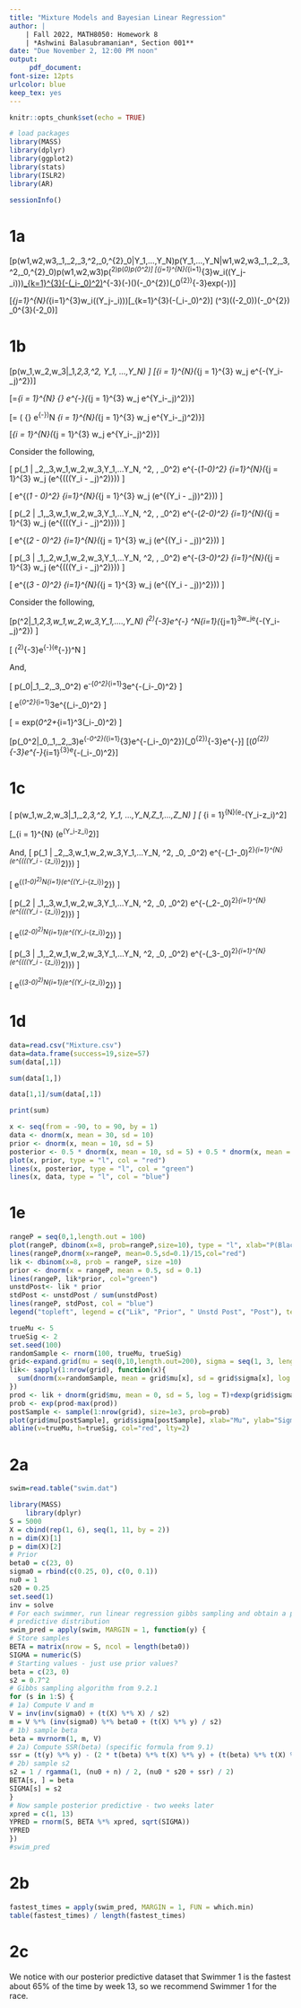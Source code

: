 ```yaml
---
title: "Mixture Models and Bayesian Linear Regression"
author: |
    | Fall 2022, MATH8050: Homework 8
    | *Ashwini Balasubramanian*, Section 001**
date: "Due November 2, 12:00 PM noon"
output: 
     pdf_document:
font-size: 12pts
urlcolor: blue
keep_tex: yes
---
```


```r
knitr::opts_chunk$set(echo = TRUE)
```

```r
# load packages 
library(MASS)
library(dplyr)
library(ggplot2)
library(stats)
library(ISLR2)
library(AR)

sessionInfo()
```
# 1a
\[p(w1,w2,w3,\mu_1,\mu_2,\mu_3,\varepsilon^2,\mu_0,\sigma^{2}_0|Y_1,...,Y_N)\propto p(Y_1,...,Y_N|w1,w2,w3,\mu_1,\mu_2,\mu_3,\varepsilon^2,\mu_0,\sigma^{2}_0)p(w1,w2,w3)p(\varepsilon^2)p(\mu_0)p(\sigma_0^2)\]
\[\propto\prod_{j=1}^{N}(\sum_{i=1}^{3}w_i\exp(\frac{1}{\sqrt{2\pi\varepsilon^2}}(Y_j-\mu_i)))[\prod_{k=1}^{3}\frac{1}{\sqrt{2\pi\sigma_0^2}}\exp(-\frac{1}{2\sigma_0^2}(\mu_i-\mu_0)^2)](\varepsilon^2)^{-3}\exp(-\frac{2}{\varepsilon^2})(\frac{1}{\sqrt{2\pi3}})\exp(-\frac{1}{2.3}\mu_0^{2})(\sigma_0^{2})^{-3}exp(-\frac{2}{\sigma_0^{2}}))\]

\[\propto  \prod_{j=1}^{N}(\sum_{i=1}^{3}w_i\exp(\frac{1}{\sqrt{2\pi\varepsilon^2}}(Y_j-\mu_i)))[\prod_{k=1}^{3}\frac{1}{\sqrt{2\pi\sigma_0^2}}\exp(-\frac{1}{2\sigma_0^2}(\mu_i-\mu_0)^2)] (\tau^3)(\exp(-2\tau_0))\frac{1}{\sqrt{2\pi3}}\exp(-\frac{1}{{2.3}}\mu_0^{2})\phi
_0^{3}\exp(-2\phi_0)\]

# 1b

\[p(w_1,w_2,w_3|\mu_1,\mu_2,\mu_3,\epsilon^2, Y_1, ...,Y_N) \] 
\[\propto \prod_{i = 1}^{N}(\sum_{j = 1}^{3} w_j \frac{1}{\sqrt{2\pi\epsilon^2}} e^{-\frac{1}{2\epsilon^2}(Y_i-\mu_j)^2})\]

\[=\prod_{i = 1}^{N}\frac{1} {\sqrt{2\pi\epsilon^2}} e^{-\frac{1}{2\epsilon^2}}(\sum_{j = 1}^{3} w_j e^{Y_i-\mu_j)^2)}\]

\[= (\frac{1} {\sqrt{2\pi\epsilon^2}} e^{-\frac{1}{2\epsilon^2}})^N \prod_{i = 1}^{N}(\sum_{j = 1}^{3} w_j e^{Y_i-\mu_j)^2)}\]

\[\propto \prod_{i = 1}^{N}(\sum_{j = 1}^{3} w_j e^{Y_i-\mu_j)^2)}\]

Consider the following, 

\[
p(\mu_1 | \mu_2,\mu_3,w_1,w_2,w_3,Y_1,...Y_N, \epsilon^2, \mu0, \sigma_0^2) \propto \frac{1}{\sqrt{2\pi\sigma_0^2}}e^{-\frac{1}{\sigma_0^2}(\mu_1-\mu_0)^2} \prod_{i=1}^{N}(\sum_{j = 1}^{3} w_j (\frac{1}{\sqrt{2\pi\epsilon^2}}e^{((\frac{1}{2\epsilon^2}(Y_i - \mu_j)^2)}))
\]

\[
\propto e^{(\mu_1 - \mu_0)^2} \prod_{i=1}^{N}(\sum_{j = 1}^{3} w_j (e^{(Y_i - \mu_j))^2}))
\]


\[
p(\mu_2 | \mu_1,\mu_3,w_1,w_2,w_3,Y_1,...Y_N, \epsilon^2, \mu0, \sigma_0^2) \propto \frac{1}{\sqrt{2\pi\sigma_0^2}}e^{-\frac{1}{\sigma_0^2}(\mu_2-\mu_0)^2} \prod_{i=1}^{N}(\sum_{j = 1}^{3} w_j (\frac{1}{\sqrt{2\pi\epsilon^2}}e^{((\frac{1}{2\epsilon^2}(Y_i - \mu_j)^2)}))
\]

\[
\propto e^{(\mu_2 - \mu_0)^2} \prod_{i=1}^{N}(\sum_{j = 1}^{3} w_j (e^{(Y_i - \mu_j))^2}))
\]

\[
p(\mu_3 | \mu_1,\mu_2,w_1,w_2,w_3,Y_1,...Y_N, \epsilon^2, \mu0, \sigma_0^2) \propto \frac{1}{\sqrt{2\pi\sigma_0^2}}e^{-\frac{1}{\sigma_0^2}(\mu_3-\mu_0)^2} \prod_{i=1}^{N}(\sum_{j = 1}^{3} w_j (\frac{1}{\sqrt{2\pi\epsilon^2}}e^{((\frac{1}{2\epsilon^2}(Y_i - \mu_j)^2)}))
\]

\[
\propto e^{(\mu_3 - \mu_0)^2} \prod_{i=1}^{N}(\sum_{j = 1}^{3} w_j (e^{(Y_i - \mu_j))^2}))
\]

Consider the following,

\[p(\epsilon^2|\mu_1,\mu_2,\mu_3,w_1,w_2,w_3,Y_1,....,Y_N) \propto (\epsilon^2)^{-3}e^{-\frac{2}{\epsilon^2}} \prod^N_{i=1}(\sum_{j=1}^3w_j\frac{1}{2\pi\epsilon^2}e^{-\frac{1}{2\epsilon^2}(Y_i-\mu_j)^2})
\]

\[ \propto (\epsilon^2)^{-3}e^{-\frac{2}{\epsilon^2}}(\frac{1}{2\pi\epsilon^2}e^{-\frac{1}{2\epsilon^2}})^N
\]

And, 

\[ p(\mu_0|\mu_1,\mu_2,\mu_3,\sigma_0^2) \propto \frac{1}{\sqrt{2\pi3}}e^-{\frac{1}{2.3}\mu_0^2}\prod_{i=1}^3\frac{1}{\sqrt{2\pi\sigma_0^2}}e^{-\frac{1}{2\sigma_0^2}(\mu_i-\mu_0)^2}
\]

\[ \propto e^{\mu_0^2}\prod_{i=1}^3e^{(\mu_i-\mu_0)^2}
\]

\[ = exp(\mu_0^2+\sum_{i=1}^3(\mu_i-\mu_0)^2)
\]

\[p(\sigma_0^2|\mu_0,\mu_1,\mu_2,\mu_3)\propto\frac{1}{\sqrt{2.\pi.3}}e^{-\frac{1}{2.3}\mu_0^2}\biggl(\prod_{i=1}^{3}\frac{1}{\sqrt{2\pi\sigma_0^{2}}}e^{-\frac{1}{2\sigma_0^{2}}(\mu_i-\mu_0)^2}\biggl)\frac{2^2}{\Gamma(2)}(\sigma_0^{2})^{-3}e^{-\frac{2}{\sigma_0^{2}}}\]
\[\propto(\sigma_0^{2})^{-3}e^{-\frac{2}{\sigma_0^{2}}}\prod_{i=1}^{3}\frac{1}{\sqrt{2\pi\sigma_0^{2}}}e^{-\frac{1}{2\sigma_0^2}(\mu_i-\mu_0)^2}\]

# 1c

\[ p(w_1,w_2,w_3|\mu_1,\mu_2,\mu_3,\epsilon^2, Y_1, ...,Y_N,Z_1,...,Z_N) \]
\[ \propto \prod_{i = 1}^{N}(\frac{1}{\sqrt{2\pi\epsilon^2}}e^-\frac{1}{2\epsilon^2}(Y_i-\mu z_i)^2\]

\[\propto \prod_{i = 1}^{N} (e^(Y_i-\mu z_i)^2)\]

And,
\[ p(\mu_1 | \mu_2,\mu_3,w_1,w_2,w_3,Y_1,...Y_N, \epsilon^2, \mu_0, \sigma_0^2) \propto
 \frac{1}{\sqrt{2\pi\sigma^2_0}}e^{-\frac{1}{\sigma^2_0}(\mu_1-\mu_0)^2}\prod_{i=1}^{N} (\frac{1}{\sqrt{2\pi\epsilon^2}}e^{((\frac{1}{2\epsilon^2}(Y_i - \mu_{z_i})^2)})
\]

\[ \propto e^{(\mu_1-\mu_0)^2}\sum^N_{i=1}(e^{(Y_i-\mu_{z_i})^2})
\]


\[ p(\mu_2 | \mu_1,\mu_3,w_1,w_2,w_3,Y_1,...Y_N, \epsilon^2, \mu_0, \sigma_0^2) \propto
 \frac{1}{\sqrt{2\pi\sigma^2_0}}e^{-\frac{1}{\sigma^2_0}(\mu_2-\mu_0)^2}\prod_{i=1}^{N} (\frac{1}{\sqrt{2\pi\epsilon^2}}e^{((\frac{1}{2\epsilon^2}(Y_i - \mu_{z_i})^2)})
\]

\[ \propto e^{(\mu_2-\mu_0)^2}\sum^N_{i=1}(e^{(Y_i-\mu_{z_i})^2})
\]

\[ p(\mu_3 | \mu_1,\mu_2,w_1,w_2,w_3,Y_1,...Y_N, \epsilon^2, \mu_0, \sigma_0^2) \propto
 \frac{1}{\sqrt{2\pi\sigma^2_0}}e^{-\frac{1}{\sigma^2_0}(\mu_3-\mu_0)^2}\prod_{i=1}^{N} (\frac{1}{\sqrt{2\pi\epsilon^2}}e^{((\frac{1}{2\epsilon^2}(Y_i - \mu_{z_i})^2)})
\]

\[ \propto e^{(\mu_3-\mu_0)^2}\sum^N_{i=1}(e^{(Y_i-\mu_{z_i})^2})
\]


# 1d
```r
data=read.csv("Mixture.csv")
data=data.frame(success=19,size=57)
sum(data[,1])
```
```r
sum(data[1,])
```
```r
data[1,1]/sum(data[,1])
```
```r
print(sum)
```
```r
x <- seq(from = -90, to = 90, by = 1)
data <- dnorm(x, mean = 30, sd = 10)
prior <- dnorm(x, mean = 10, sd = 5)
posterior <- 0.5 * dnorm(x, mean = 10, sd = 5) + 0.5 * dnorm(x, mean = 30, sd = 10)
plot(x, prior, type = "l", col = "red")
lines(x, posterior, type = "l", col = "green")
lines(x, data, type = "l", col = "blue")
```

# 1e

```r
rangeP = seq(0,1,length.out = 100)
plot(rangeP, dbinom(x=8, prob=rangeP,size=10), type = "l", xlab="P(Black)", ylab="Density")
lines(rangeP,dnorm(x=rangeP, mean=0.5,sd=0.1)/15,col="red")
lik <- dbinom(x=8, prob = rangeP, size =10)
prior <- dnorm(x = rangeP, mean = 0.5, sd = 0.1)
lines(rangeP, lik*prior, col="green")
unstdPost<- lik * prior
stdPost <- unstdPost / sum(unstdPost)
lines(rangeP, stdPost, col = "blue")
legend("topleft", legend = c("Lik", "Prior", " Unstd Post", "Post"), text.col = 1:4, bty="n")
```
```r
trueMu <- 5
trueSig <- 2
set.seed(100)
randomSample <- rnorm(100, trueMu, trueSig)
grid<-expand.grid(mu = seq(0,10,length.out=200), sigma = seq(1, 3, length.out = 200))
lik<- sapply(1:nrow(grid), function(x){
  sum(dnorm(x=randomSample, mean = grid$mu[x], sd = grid$sigma[x], log = T))
})
prod <- lik + dnorm(grid$mu, mean = 0, sd = 5, log = T)+dexp(grid$sigma, 1, log=T)
prob <- exp(prod-max(prod))
postSample <- sample(1:nrow(grid), size=1e3, prob=prob)
plot(grid$mu[postSample], grid$sigma[postSample], xlab="Mu", ylab="Sigma", pch=16, col=rgb(0,0,0,0.2))
abline(v=trueMu, h=trueSig, col="red", lty=2)
```

# 2a

```r
swim=read.table("swim.dat")
```

```r
library(MASS)
	library(dplyr)
S = 5000
X = cbind(rep(1, 6), seq(1, 11, by = 2))
n = dim(X)[1]
p = dim(X)[2]
# Prior
beta0 = c(23, 0)
sigma0 = rbind(c(0.25, 0), c(0, 0.1))
nu0 = 1
s20 = 0.25
set.seed(1)
inv = solve
# For each swimmer, run linear regression gibbs sampling and obtain a posterior
# predictive distribution
swim_pred = apply(swim, MARGIN = 1, function(y) {
# Store samples
BETA = matrix(nrow = S, ncol = length(beta0))
SIGMA = numeric(S)
# Starting values - just use prior values?
beta = c(23, 0)
s2 = 0.7^2
# Gibbs sampling algorithm from 9.2.1
for (s in 1:S) {
# 1a) Compute V and m
V = inv(inv(sigma0) + (t(X) %*% X) / s2)
m = V %*% (inv(sigma0) %*% beta0 + (t(X) %*% y) / s2)
# 1b) sample beta
beta = mvrnorm(1, m, V)
# 2a) Compute SSR(beta) (specific formula from 9.1)
ssr = (t(y) %*% y) - (2 * t(beta) %*% t(X) %*% y) + (t(beta) %*% t(X) %*% X %*% beta)
# 2b) sample s2
s2 = 1 / rgamma(1, (nu0 + n) / 2, (nu0 * s20 + ssr) / 2)
BETA[s, ] = beta
SIGMA[s] = s2
}
# Now sample posterior predictive - two weeks later
xpred = c(1, 13)
YPRED = rnorm(S, BETA %*% xpred, sqrt(SIGMA))
YPRED
})
#swim_pred
```

# 2b

```r
fastest_times = apply(swim_pred, MARGIN = 1, FUN = which.min)
table(fastest_times) / length(fastest_times)
```

# 2c

We notice with our posterior predictive dataset that Swimmer 1 is the fastest about 65% of the time by week 13, so we recommend Swimmer 1 for the race.
